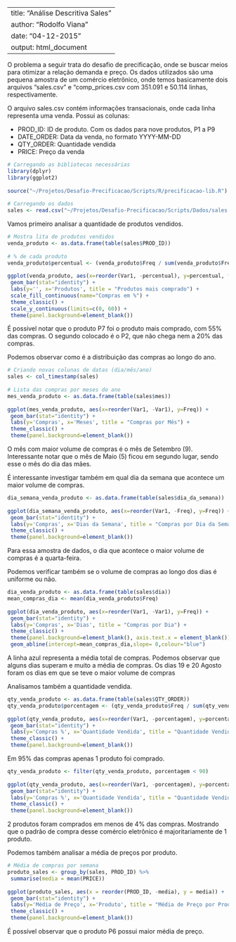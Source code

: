 
---
title: "Análise Descritiva Sales"
author: "Rodolfo Viana"
date: "04-12-2015"
output: html_document
---
 
O problema a seguir trata do desafio de precificação, onde se buscar meios para otimizar a relação demanda e preço. Os dados utilizados são uma pequena amostra de um comércio eletrônico, onde temos basicamente dois arquivos “sales.csv” e “comp_prices.csv com 351.091 e 50.114 linhas, respectivamente.
 
O arquivo sales.csv contém informações transacionais, onde cada linha representa uma venda. Possui as colunas:
 
* PROD_ID: ID de produto. Com os dados para nove produtos, P1 a P9
* DATE_ORDER: Data da venda, no formato YYYY-MM-DD
* QTY_ORDER: Quantidade vendida
* PRICE: Preço da venda
 
```r
# Carregando as bibliotecas necessárias
library(dplyr)
library(ggplot2)
 
source("~/Projetos/Desafio-Precificacao/Scripts/R/precificacao-lib.R")
 
# Carregando os dados
sales <- read.csv("~/Projetos/Desafio-Precificacao/Scripts/Dados/sales.csv")
```
 
Vamos primeiro analisar a quantidade de produtos vendidos.
 
```r
# Mostra lita de produtos vendidos
venda_produto <- as.data.frame(table(sales$PROD_ID))
 
# % de cada produto
venda_produto$percentual <- (venda_produto$Freq / sum(venda_produto$Freq))*100
 
ggplot(venda_produto, aes(x=reorder(Var1, -percentual), y=percentual, fill = percentual)) +
 geom_bar(stat="identity") +
 labs(y='', x='Produtos', title = "Produtos mais comprado") +
 scale_fill_continuous(name="Compras em %") +
 theme_classic() +
 scale_y_continuous(limits=c(0, 60)) +
 theme(panel.background=element_blank())
```
 
É possível notar que o produto P7 foi o produto mais comprado, com 55% das compras. O segundo colocado é o P2, que não chega nem a 20% das compras.
 
Podemos observar como é a distribuição das compras ao longo do ano.
 
```r
# Criando novas colunas de datas (dia/mês/ano)
sales <- col_timestamp(sales)
 
# Lista das compras por meses do ano
mes_venda_produto <- as.data.frame(table(sales$mes))
 
ggplot(mes_venda_produto, aes(x=reorder(Var1, -Var1), y=Freq)) +
 geom_bar(stat="identity") +
 labs(y='Compras', x='Meses', title = "Compras por Mês") +
 theme_classic() +
 theme(panel.background=element_blank())
```
 
O mês com maior volume de compras é o mês de Setembro (9). Interessante notar que o mês de Maio (5) ficou em segundo lugar, sendo esse o mês do dia das mães.
 
É interessante investigar também em qual dia da semana que acontece um maior volume de compras.
 
```r
dia_semana_venda_produto <- as.data.frame(table(sales$dia_da_semana))
 
ggplot(dia_semana_venda_produto, aes(x=reorder(Var1, -Freq), y=Freq)) +
 geom_bar(stat="identity") +
 labs(y='Compras', x='Dias da Semana', title = "Compras por Dia da Semana") +
 theme_classic() +
 theme(panel.background=element_blank())
```
 
Para essa amostra de dados, o dia que acontece o maior volume de compras é a quarta-feira.
 
Podemos verificar também se o volume de compras ao longo dos dias é uniforme ou não.
 
```r
dia_venda_produto <- as.data.frame(table(sales$dia))
mean_compras_dia <- mean(dia_venda_produto$Freq)
 
ggplot(dia_venda_produto, aes(x=reorder(Var1, -Var1), y=Freq)) +
 geom_bar(stat="identity") +
 labs(y='Compras', x='Dias', title = "Compras por Dia") +
 theme_classic() +
 theme(panel.background=element_blank(), axis.text.x = element_blank()) +
 geom_abline(intercept=mean_compras_dia,slope= 0,colour="blue")
```
 
A linha azul representa a média total de compras. Podemos observar que alguns dias superam e muito a média de compras. Os dias 19 e 20 Agosto foram os dias em que se teve o maior volume de compras
 
Analisamos também a quantidade vendida.
 
```r
qty_venda_produto <- as.data.frame(table(sales$QTY_ORDER))
qty_venda_produto$porcentagem <- (qty_venda_produto$Freq / sum(qty_venda_produto$Freq))*100
 
ggplot(qty_venda_produto, aes(x=reorder(Var1, -porcentagem), y=porcentagem)) +
 geom_bar(stat="identity") +
 labs(y='Compras %', x='Quantidade Vendida', title = "Quantidade Vendida") +
 theme_classic() +
 theme(panel.background=element_blank())
```
 
Em 95% das compras apenas 1 produto foi comprado.
 
```r
qty_venda_produto <- filter(qty_venda_produto, porcentagem < 90)
 
ggplot(qty_venda_produto, aes(x=reorder(Var1, -porcentagem), y=porcentagem)) +
 geom_bar(stat="identity") +
 labs(y='Compras %', x='Quantidade Vendida', title = "Quantidade Vendida (sem o 1)") +
 theme_classic() +
 theme(panel.background=element_blank())
```
 
2 produtos foram comprados em menos de 4% das compras. Mostrando que o padrão de compra desse comércio eletrônico é majoritariamente de 1 produto.  
 
Podemos também analisar a média de preços por produto.
 
```r
# Média de compras por semana
produto_sales <- group_by(sales, PROD_ID) %>%
 summarise(media = mean(PRICE))
 
ggplot(produto_sales, aes(x = reorder(PROD_ID, -media), y = media)) +
 geom_bar(stat="identity") +
 labs(y='Média de Preço', x='Produto', title = "Média de Preço por Produto") +
 theme_classic() +
 theme(panel.background=element_blank())
```
 
É possível observar que o produto P6 possui maior média de preço.  

